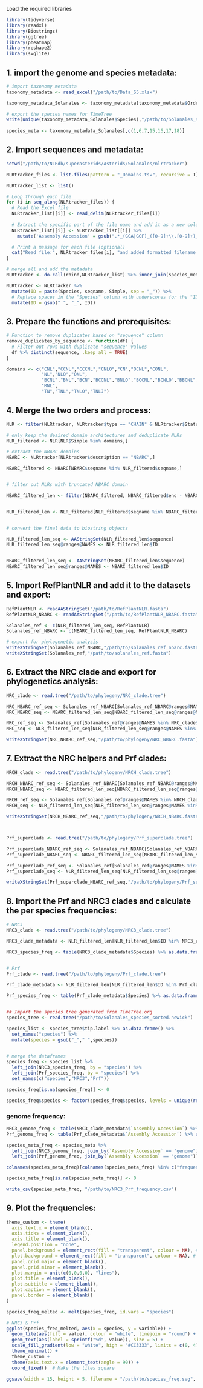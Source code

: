 Load the required libraries
```r
library(tidyverse)
library(readxl)
library(Biostrings)
library(ggtree)
library(pheatmap)
library(reshape2)
library(svglite)
```

## 1. import the genome and species metadata:
```r
# import taxonomy metadata
taxonomy_metadata <- read_excel("/path/to/Data_S5.xlsx")

taxonomy_metadata_Solanales <- taxonomy_metadata[taxonomy_metadata$Order == "Solanales",]

# export the species names for TimeTree
write(unique(taxonomy_metadata_Solanales$Species),"/path/to/Solanales_species.txt")
  
species_meta <- taxonomy_metadata_Solanales[,c(1,6,7,15,16,17,18)]
```

## 2. Import sequences and metadata:
```r
setwd("/path/to/NLRdb/superasterids/Asterids/Solanales/nlrtracker")

NLRtracker_files <- list.files(pattern = "_Domains.tsv", recursive = T)

NLRtracker_list <- list()

# Loop through each file
for (i in seq_along(NLRtracker_files)) {
  # Read the Excel file
  NLRtracker_list[[i]] <- read_delim(NLRtracker_files[i])
  
  # Extract the specific part of the file name and add it as a new column
  NLRtracker_list[[i]] <- NLRtracker_list[[i]] %>%
    mutate('Assembly Accession' = gsub(".*_(GCA|GCF)_([0-9]+\\.[0-9]+)_.*", "\\1_\\2", basename(NLRtracker_files[i])))

  # Print a message for each file (optional)
  cat("Read file:", NLRtracker_files[i], "and added formatted filename column\n")
}

# merge all and add the metadata
NLRtracker <- do.call(rbind,NLRtracker_list) %>% inner_join(species_meta, by = "Assembly Accession")

NLRtracker <- NLRtracker %>% 
  mutate(ID = paste(Species, seqname, Simple, sep = "_")) %>%
  # Replace spaces in the "Species" column with underscores for the "ID" column
  mutate(ID = gsub(" ", "_", ID))

```

## 3. Prepare the functions and prerequisites:
```r
# Function to remove duplicates based on "sequence" column
remove_duplicates_by_sequence <- function(df) {
  # Filter out rows with duplicate "sequence" values
  df %>% distinct(sequence, .keep_all = TRUE)
}

domains <- c("CNL","CCNL","CCCNL","CNLO","CN","OCNL","CONL",
             "NL","NLO","ONL",
             "BCNL","BNL","BCN","BCCNL","BNLO","BOCNL","BCNLO","BBCNL","BBNL",
             "RNL",
             "TN","TNL","TNLO","TNLJ")

```

## 4. Merge the two orders and process:
```r

NLR <- filter(NLRtracker, NLRtracker$type == "CHAIN" & NLRtracker$Status == "NLR")

# only keep the desired domain architectures and deduplicate NLRs
NLR_filtered <- NLR[NLR$Simple %in% domains,]

# extract the NBARC domains
NBARC <- NLRtracker[NLRtracker$description == "NBARC",]

NBARC_filtered <- NBARC[NBARC$seqname %in% NLR_filtered$seqname,]


# filter out NLRs with truncated NBARC domain

NBARC_filtered_len <- filter(NBARC_filtered, NBARC_filtered$end - NBARC_filtered$start > 250 & NBARC_filtered$end - NBARC_filtered$start < 400)


NLR_filtered_len <- NLR_filtered[NLR_filtered$seqname %in% NBARC_filtered_len$seqname,]


# convert the final data to biostring objects

NLR_filtered_len_seq <- AAStringSet(NLR_filtered_len$sequence)
NLR_filtered_len_seq@ranges@NAMES <- NLR_filtered_len$ID


NBARC_filtered_len_seq <- AAStringSet(NBARC_filtered_len$sequence)
NBARC_filtered_len_seq@ranges@NAMES <- NBARC_filtered_len$ID

```

## 5. Import RefPlantNLR and add it to the datasets and export:
```r

RefPlantNLR <- readAAStringSet("/path/to/RefPlantNLR.fasta")
RefPlantNLR_NBARC <- readAAStringSet("/path/to/RefPlantNLR_NBARC.fasta")

Solanales_ref <- c(NLR_filtered_len_seq, RefPlantNLR)
Solanales_ref_NBARC <- c(NBARC_filtered_len_seq, RefPlantNLR_NBARC)

# export for phylogenetic analysis
writeXStringSet(Solanales_ref_NBARC,"/path/to/solanales_ref_nbarc.fasta")
writeXStringSet(Solanales_ref,"/path/to/solanales_ref.fasta")

```

## 6. Extract the NRC clade and export for phylogenetics analysis:
```r

NRC_clade <- read.tree("/path/to/phylogeny/NRC_clade.tree")

NRC_NBARC_ref_seq <- Solanales_ref_NBARC[Solanales_ref_NBARC@ranges@NAMES %in% NRC_clade$tip.label]
NRC_NBARC_seq <- NBARC_filtered_len_seq[NBARC_filtered_len_seq@ranges@NAMES %in% NRC_clade$tip.label]

NRC_ref_seq <- Solanales_ref[Solanales_ref@ranges@NAMES %in% NRC_clade$tip.label]
NRC_seq <- NLR_filtered_len_seq[NLR_filtered_len_seq@ranges@NAMES %in% NRC_clade$tip.label]

writeXStringSet(NRC_NBARC_ref_seq,"/path/to/phylogeny/NRC_NBARC.fasta")

```

## 7. Extract the NRC helpers and Prf clades:
```r

NRCH_clade <- read.tree("/path/to/phylogeny/NRCH_clade.tree")

NRCH_NBARC_ref_seq <- Solanales_ref_NBARC[Solanales_ref_NBARC@ranges@NAMES %in% NRCH_clade$tip.label]
NRCH_NBARC_seq <- NBARC_filtered_len_seq[NBARC_filtered_len_seq@ranges@NAMES %in% NRCH_clade$tip.label]

NRCH_ref_seq <- Solanales_ref[Solanales_ref@ranges@NAMES %in% NRCH_clade$tip.label]
NRCH_seq <- NLR_filtered_len_seq[NLR_filtered_len_seq@ranges@NAMES %in% NRCH_clade$tip.label]

writeXStringSet(NRCH_NBARC_ref_seq,"/path/to/phylogeny/NRCH_NBARC.fasta")



Prf_superclade <- read.tree("/path/to/phylogeny/Prf_superclade.tree")

Prf_superclade_NBARC_ref_seq <- Solanales_ref_NBARC[Solanales_ref_NBARC@ranges@NAMES %in% Prf_superclade$tip.label]
Prf_superclade_NBARC_seq <- NBARC_filtered_len_seq[NBARC_filtered_len_seq@ranges@NAMES %in% Prf_superclade$tip.label]

Prf_superclade_ref_seq <- Solanales_ref[Solanales_ref@ranges@NAMES %in% Prf_superclade$tip.label]
Prf_superclade_seq <- NLR_filtered_len_seq[NLR_filtered_len_seq@ranges@NAMES %in% Prf_superclade$tip.label]

writeXStringSet(Prf_superclade_NBARC_ref_seq,"/path/to/phylogeny/Prf_superclade_NBARC.fasta")


```


## 8. Import the Prf and NRC3 clades and calculate the per species frequencies:
```r
# NRC3
NRC3_clade <- read.tree("/path/to/phylogeny/NRC3_clade.tree")

NRC3_clade_metadata <- NLR_filtered_len[NLR_filtered_len$ID %in% NRC3_clade$tip.label,]

NRC3_species_freq <- table(NRC3_clade_metadata$Species) %>% as.data.frame() %>% set_names(c("species","frequency"))


# Prf
Prf_clade <- read.tree("/path/to/phylogeny/Prf_clade.tree")

Prf_clade_metadata <- NLR_filtered_len[NLR_filtered_len$ID %in% Prf_clade$tip.label,]

Prf_species_freq <- table(Prf_clade_metadata$Species) %>% as.data.frame() %>% set_names(c("species","frequency"))


## Import the species tree generated from TimeTree.org
species_tree <- read.tree("/path/to/Solanales_species_sorted.newick")

species_list <- species_tree$tip.label %>% as.data.frame() %>% 
  set_names("species") %>%
  mutate(species = gsub("_"," ",species))


# merge the dataframes
species_freq <- species_list %>% 
  left_join(NRC3_species_freq, by = "species") %>%
  left_join(Prf_species_freq, by = "species") %>%
  set_names(c("species","NRC3","Prf"))

species_freq[is.na(species_freq)] <- 0

species_freq$species <- factor(species_freq$species, levels = unique(rev(species_freq$species)))

```

### genome frequency:
```r
NRC3_genome_freq <- table(NRC3_clade_metadata$`Assembly Accession`) %>% as.data.frame() %>% set_names(c("genome","frequency"))
Prf_genome_freq <- table(Prf_clade_metadata$`Assembly Accession`) %>% as.data.frame() %>% set_names(c("genome","frequency"))

species_meta_freq <- species_meta %>%
  left_join(NRC3_genome_freq, join_by(`Assembly Accession` == "genome")) %>%
  left_join(Prf_genome_freq, join_by(`Assembly Accession` == "genome"))

colnames(species_meta_freq)[colnames(species_meta_freq) %in% c("frequency.x","frequency.y")]  <- c("NRC3","Prf")

species_meta_freq[is.na(species_meta_freq)] <- 0

write_csv(species_meta_freq, "/path/to/NRC3_Prf_frequency.csv")

```

## 9. Plot the frequencies:
```r
theme_custom <- theme(
  axis.text.x = element_blank(),
  axis.ticks = element_blank(),
  axis.title = element_blank(),
  legend.position = "none",
  panel.background = element_rect(fill = "transparent", colour = NA), # No fill, no border
  plot.background = element_rect(fill = "transparent", colour = NA), # No fill, no border
  panel.grid.major = element_blank(),
  panel.grid.minor = element_blank(),
  plot.margin = unit(c(0,0,0,0), "lines"),
  plot.title = element_blank(),
  plot.subtitle = element_blank(),
  plot.caption = element_blank(),
  panel.border = element_blank()
)
```

```r
species_freq_melted <- melt(species_freq, id.vars = "species")

# NRC3 & Prf
ggplot(species_freq_melted, aes(x = species, y = variable)) +
  geom_tile(aes(fill = value), colour = "white", linejoin = "round") +
  geom_text(aes(label = sprintf("%d", value)), size = 5) +
  scale_fill_gradient(low = "white", high = "#CC3333", limits = c(0, 4)) +
  theme_minimal() +
  theme_custom +
  theme(axis.text.x = element_text(angle = 90)) +
  coord_fixed()  # Make the tiles square

ggsave(width = 15, height = 5, filename = "/path/to/species_freq.svg", dpi = "retina", device = "svg")

```

